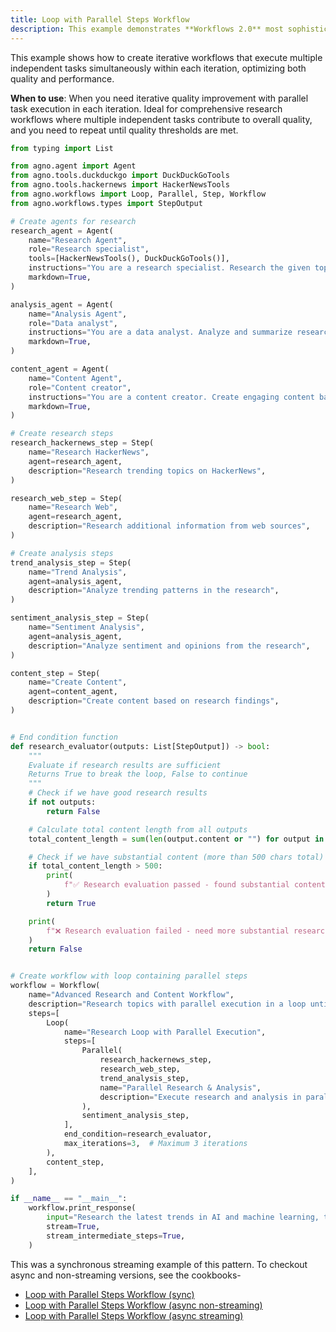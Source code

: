 ```yaml
---
title: Loop with Parallel Steps Workflow
description: This example demonstrates **Workflows 2.0** most sophisticated pattern combining loop execution with parallel processing and real-time streaming.
---
```


This example shows how to create iterative 
workflows that execute multiple independent tasks simultaneously within each iteration, 
optimizing both quality and performance.

**When to use**: When you need iterative quality improvement with parallel task execution 
in each iteration. Ideal for comprehensive research workflows where multiple independent 
tasks contribute to overall quality, and you need to repeat until quality thresholds are met.

```python loop_with_parallel_steps_stream.py
from typing import List

from agno.agent import Agent
from agno.tools.duckduckgo import DuckDuckGoTools
from agno.tools.hackernews import HackerNewsTools
from agno.workflows import Loop, Parallel, Step, Workflow
from agno.workflows.types import StepOutput

# Create agents for research
research_agent = Agent(
    name="Research Agent",
    role="Research specialist",
    tools=[HackerNewsTools(), DuckDuckGoTools()],
    instructions="You are a research specialist. Research the given topic thoroughly.",
    markdown=True,
)

analysis_agent = Agent(
    name="Analysis Agent",
    role="Data analyst",
    instructions="You are a data analyst. Analyze and summarize research findings.",
    markdown=True,
)

content_agent = Agent(
    name="Content Agent",
    role="Content creator",
    instructions="You are a content creator. Create engaging content based on research.",
    markdown=True,
)

# Create research steps
research_hackernews_step = Step(
    name="Research HackerNews",
    agent=research_agent,
    description="Research trending topics on HackerNews",
)

research_web_step = Step(
    name="Research Web",
    agent=research_agent,
    description="Research additional information from web sources",
)

# Create analysis steps
trend_analysis_step = Step(
    name="Trend Analysis",
    agent=analysis_agent,
    description="Analyze trending patterns in the research",
)

sentiment_analysis_step = Step(
    name="Sentiment Analysis",
    agent=analysis_agent,
    description="Analyze sentiment and opinions from the research",
)

content_step = Step(
    name="Create Content",
    agent=content_agent,
    description="Create content based on research findings",
)


# End condition function
def research_evaluator(outputs: List[StepOutput]) -> bool:
    """
    Evaluate if research results are sufficient
    Returns True to break the loop, False to continue
    """
    # Check if we have good research results
    if not outputs:
        return False

    # Calculate total content length from all outputs
    total_content_length = sum(len(output.content or "") for output in outputs)

    # Check if we have substantial content (more than 500 chars total)
    if total_content_length > 500:
        print(
            f"✅ Research evaluation passed - found substantial content ({total_content_length} chars total)"
        )
        return True

    print(
        f"❌ Research evaluation failed - need more substantial research (current: {total_content_length} chars)"
    )
    return False


# Create workflow with loop containing parallel steps
workflow = Workflow(
    name="Advanced Research and Content Workflow",
    description="Research topics with parallel execution in a loop until conditions are met, then create content",
    steps=[
        Loop(
            name="Research Loop with Parallel Execution",
            steps=[
                Parallel(
                    research_hackernews_step,
                    research_web_step,
                    trend_analysis_step,
                    name="Parallel Research & Analysis",
                    description="Execute research and analysis in parallel for efficiency",
                ),
                sentiment_analysis_step,
            ],
            end_condition=research_evaluator,
            max_iterations=3,  # Maximum 3 iterations
        ),
        content_step,
    ],
)

if __name__ == "__main__":
    workflow.print_response(
        input="Research the latest trends in AI and machine learning, then create a summary",
        stream=True,
        stream_intermediate_steps=True,
    )
```

This was a synchronous streaming example of this pattern. To checkout async and non-streaming versions, see the cookbooks-
- [Loop with Parallel Steps Workflow (sync)](https://github.com/agno-agi/agno/tree/main/cookbook/workflows/03_workflows_loop_execution/sync/loop_with_parallel_steps.py)
- [Loop with Parallel Steps Workflow (async non-streaming)](https://github.com/agno-agi/agno/tree/main/cookbook/workflows/03_workflows_loop_execution/async/loop_with_parallel_steps.py)
- [Loop with Parallel Steps Workflow (async streaming)](https://github.com/agno-agi/agno/tree/main/cookbook/workflows/03_workflows_loop_execution/async/loop_with_parallel_steps_stream.py)